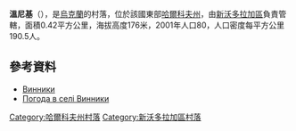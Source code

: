 {{coord|49|38|10|N|35|37|27|E|scale:100000_region:UA|display=title}}

'''溫尼基'''（{{lang-uk|Винники}}），是[[烏克蘭|烏克蘭]]的村落，位於該國東部[[哈爾科夫州|哈爾科夫州]]，由[[新沃多拉加區|新沃多拉加區]]負責管轄，面積0.42平方公里，海拔高度176米，2001年人口80，人口密度每平方公里190.5人。

==參考資料==
* [http://w1.c1.rada.gov.ua/pls/z7502/A005?rdat1=09.01.2009&rf7571=33802 Винники]
* [http://weather.in.ua/ua/har'kovskaja/3579 Погода в селі Винники]{{Wayback|url=http://weather.in.ua/ua/har%27kovskaja/3579 |date=20160323023628 }}

{{DEFAULTSORT:Винники}}
[[Category:哈爾科夫州村落|Category:哈爾科夫州村落]]
[[Category:新沃多拉加區村落|Category:新沃多拉加區村落]]


{{Kharkiv-geo-stub}}